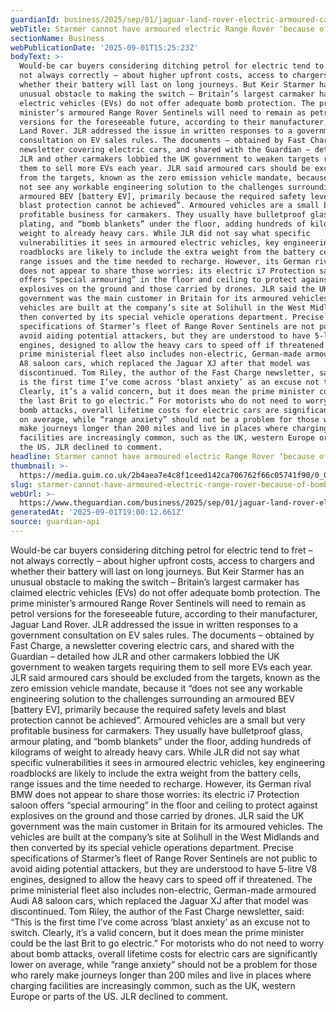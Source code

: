 ```yaml
---
guardianId: business/2025/sep/01/jaguar-land-rover-electric-armoured-cars-safety-levels
webTitle: Starmer cannot have armoured electric Range Rover ‘because of bomb risk’
sectionName: Business
webPublicationDate: '2025-09-01T15:25:23Z'
bodyText: >-
  Would-be car buyers considering ditching petrol for electric tend to fret –
  not always correctly – about higher upfront costs, access to chargers and
  whether their battery will last on long journeys. But Keir Starmer has an
  unusual obstacle to making the switch – Britain’s largest carmaker has claimed
  electric vehicles (EVs) do not offer adequate bomb protection. The prime
  minister’s armoured Range Rover Sentinels will need to remain as petrol
  versions for the foreseeable future, according to their manufacturer, Jaguar
  Land Rover. JLR addressed the issue in written responses to a government
  consultation on EV sales rules. The documents – obtained by Fast Charge, a
  newsletter covering electric cars, and shared with the Guardian – detailed how
  JLR and other carmakers lobbied the UK government to weaken targets requiring
  them to sell more EVs each year. JLR said armoured cars should be excluded
  from the targets, known as the zero emission vehicle mandate, because it “does
  not see any workable engineering solution to the challenges surrounding an
  armoured BEV [battery EV], primarily because the required safety levels and
  blast protection cannot be achieved”. Armoured vehicles are a small but very
  profitable business for carmakers. They usually have bulletproof glass, armour
  plating, and “bomb blankets” under the floor, adding hundreds of kilograms of
  weight to already heavy cars. While JLR did not say what specific
  vulnerabilities it sees in armoured electric vehicles, key engineering
  roadblocks are likely to include the extra weight from the battery cells,
  range issues and the time needed to recharge. However, its German rival BMW
  does not appear to share those worries: its electric i7 Protection saloon
  offers “special armouring” in the floor and ceiling to protect against
  explosives on the ground and those carried by drones. JLR said the UK
  government was the main customer in Britain for its armoured vehicles. The
  vehicles are built at the company’s site at Solihull in the West Midlands and
  then converted by its special vehicle operations department. Precise
  specifications of Starmer’s fleet of Range Rover Sentinels are not public to
  avoid aiding potential attackers, but they are understood to have 5-litre V8
  engines, designed to allow the heavy cars to speed off if threatened. The
  prime ministerial fleet also includes non-electric, German-made armoured Audi
  A8 saloon cars, which replaced the Jaguar XJ after that model was
  discontinued. Tom Riley, the author of the Fast Charge newsletter, said: “This
  is the first time I’ve come across ‘blast anxiety’ as an excuse not to switch.
  Clearly, it’s a valid concern, but it does mean the prime minister could be
  the last Brit to go electric.” For motorists who do not need to worry about
  bomb attacks, overall lifetime costs for electric cars are significantly lower
  on average, while “range anxiety” should not be a problem for those who rarely
  make journeys longer than 200 miles and live in places where charging
  facilities are increasingly common, such as the UK, western Europe or parts of
  the US. JLR declined to comment.
headline: Starmer cannot have armoured electric Range Rover ‘because of bomb risk’
thumbnail: >-
  https://media.guim.co.uk/2b4aea7e4c8f1ceed142ca706762f66c05741f90/0_0_3864_3092/500.jpg
slug: starmer-cannot-have-armoured-electric-range-rover-because-of-bomb-risk
webUrl: >-
  https://www.theguardian.com/business/2025/sep/01/jaguar-land-rover-electric-armoured-cars-safety-levels
generatedAt: '2025-09-01T19:00:12.661Z'
source: guardian-api
---
```

Would-be car buyers considering ditching petrol for electric tend to fret – not always correctly – about higher upfront costs, access to chargers and whether their battery will last on long journeys. But Keir Starmer has an unusual obstacle to making the switch – Britain’s largest carmaker has claimed electric vehicles (EVs) do not offer adequate bomb protection. The prime minister’s armoured Range Rover Sentinels will need to remain as petrol versions for the foreseeable future, according to their manufacturer, Jaguar Land Rover. JLR addressed the issue in written responses to a government consultation on EV sales rules. The documents – obtained by Fast Charge, a newsletter covering electric cars, and shared with the Guardian – detailed how JLR and other carmakers lobbied the UK government to weaken targets requiring them to sell more EVs each year. JLR said armoured cars should be excluded from the targets, known as the zero emission vehicle mandate, because it “does not see any workable engineering solution to the challenges surrounding an armoured BEV [battery EV], primarily because the required safety levels and blast protection cannot be achieved”. Armoured vehicles are a small but very profitable business for carmakers. They usually have bulletproof glass, armour plating, and “bomb blankets” under the floor, adding hundreds of kilograms of weight to already heavy cars. While JLR did not say what specific vulnerabilities it sees in armoured electric vehicles, key engineering roadblocks are likely to include the extra weight from the battery cells, range issues and the time needed to recharge. However, its German rival BMW does not appear to share those worries: its electric i7 Protection saloon offers “special armouring” in the floor and ceiling to protect against explosives on the ground and those carried by drones. JLR said the UK government was the main customer in Britain for its armoured vehicles. The vehicles are built at the company’s site at Solihull in the West Midlands and then converted by its special vehicle operations department. Precise specifications of Starmer’s fleet of Range Rover Sentinels are not public to avoid aiding potential attackers, but they are understood to have 5-litre V8 engines, designed to allow the heavy cars to speed off if threatened. The prime ministerial fleet also includes non-electric, German-made armoured Audi A8 saloon cars, which replaced the Jaguar XJ after that model was discontinued. Tom Riley, the author of the Fast Charge newsletter, said: “This is the first time I’ve come across ‘blast anxiety’ as an excuse not to switch. Clearly, it’s a valid concern, but it does mean the prime minister could be the last Brit to go electric.” For motorists who do not need to worry about bomb attacks, overall lifetime costs for electric cars are significantly lower on average, while “range anxiety” should not be a problem for those who rarely make journeys longer than 200 miles and live in places where charging facilities are increasingly common, such as the UK, western Europe or parts of the US. JLR declined to comment.
